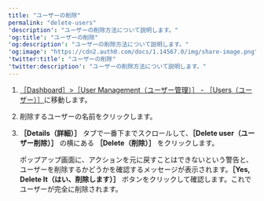 ---
title: "ユーザーの削除"
permalink: "delete-users"
'description': "ユーザーの削除方法について説明します。"
'og:title': "ユーザーの削除"
'og:description': "ユーザーの削除方法について説明します。"
'og:image': "https://cdn2.auth0.com/docs/1.14567.0/img/share-image.png"
'twitter:title': "ユーザーの削除"
'twitter:description': "ユーザーの削除方法について説明します。"
---

1. [［Dashboard］>［User Management（ユーザー管理）］ - ［Users（ユーザー）］](https://manage.auth0.com/#/users)に移動します。
2. 削除するユーザーの名前をクリックします。
3. **［Details（詳細）］** タブで一番下までスクロールして、**［Delete user（ユーザー削除）］** の横にある **［Delete（削除）］** をクリックします。

   ポップアップ画面に、アクションを元に戻すことはできないという警告と、ユーザーを削除するかどうかを確認するメッセージが表示されます。**［Yes, Delete It（はい、削除します）］** ボタンをクリックして確認します。これでユーザーが完全に削除されます。